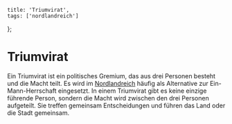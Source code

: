 
    title: 'Triumvirat',
    tags: ['nordlandreich']
};

# Triumvirat

Ein Triumvirat ist ein politisches Gremium, das aus drei Personen besteht und die Macht teilt.
Es wird im [Nordlandreich](./nordlandreich) häufig als Alternative zur Ein-Mann-Herrschaft eingesetzt.
In einem Triumvirat gibt es keine einzige führende Person, sondern die Macht wird zwischen den drei Personen aufgeteilt.
Sie treffen gemeinsam Entscheidungen und führen das Land oder die Stadt gemeinsam.

